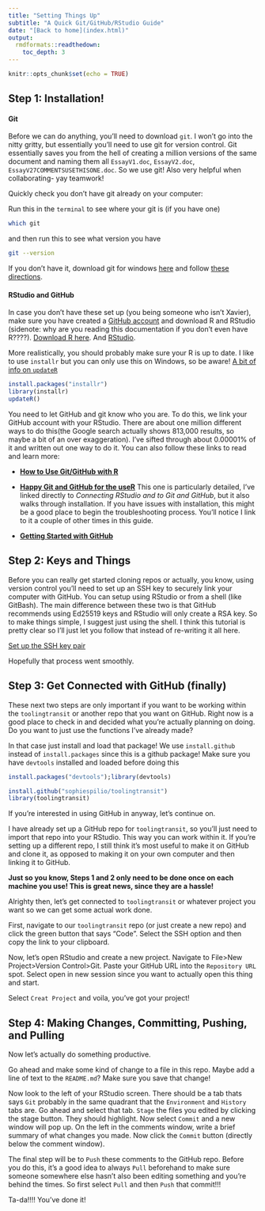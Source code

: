 ```yaml
---
title: "Setting Things Up"
subtitle: "A Quick Git/GitHub/RStudio Guide"
date: "[Back to home](index.html)"
output: 
  rmdformats::readthedown:
    toc_depth: 3
---
```


```r
knitr::opts_chunk$set(echo = TRUE)
```
## Step 1: Installation! 

#### Git
Before we can do anything, you'll need to download `git`. I won't go into the nitty gritty, but essentially you'll need to use git for version control. Git essentially saves you from the hell of creating a million versions of the same document and naming them all `EssayV1.doc`, `EssayV2.doc`, `EssayV27COMMENTSUSETHISONE.doc`. So we use git! Also very helpful when collaborating- yay teamwork!  

Quickly check you don't have git already on your computer: 

Run this in the `terminal` to see where your git is (if you have one)
```bash
which git
```

and then run this to see what version you have
```bash
git --version
```

If you don't have it, download git for windows [here](https://gitforwindows.org/) and follow [these directions](https://happygitwithr.com/install-git.html#install-git-windows). 

#### RStudio and GitHub
In case you don't have these set up (you being someone who isn't Xavier), make sure you have created a [GitHub account](https://github.com/) and download R and RStudio (sidenote: why are you reading this documentation if you don't even have R????). [Download R here](https://cloud.r-project.org/). And [RStudio](https://www.rstudio.com/products/rstudio/download/preview/). 

More realistically, you should probably make sure your R is up to date. I like to use `installr` but you can only use this on Windows, so be aware! 
[A bit of info on `updateR` ](https://www.rdocumentation.org/packages/installr/versions/0.23.2/topics/updateR)

```r
install.packages("installr")
library(installr)
updateR()
```


You need to let GitHub and git know who you are. To do this, we link your GitHub account with your RStudio. There are about one million different ways to do this(the Google search actually shows 813,000 results, so maybe a bit of an over exaggeration). I've sifted through about 0.00001% of it and written out one way to do it. You can also follow these links to read and learn more: 

- **[How to Use Git/GitHub with R](https://rfortherestofus.com/2021/02/how-to-use-git-github-with-r/)**

- **[Happy Git and GitHub for the useR](https://happygitwithr.com/rstudio-git-github.html)** This one is particularly detailed, I've linked directly to *Connecting RStudio and to Git and GitHub*, but it also walks through installation. If you have issues with installation, this might be a good place to begin the troubleshooting process. You'll notice I link to it a couple of other times in this guide. 

- **[Getting Started with  GitHub](https://jennybc.github.io/2014-05-12-ubc/ubc-r/session2.4_github.html)**


## Step 2: Keys and Things
Before you can really get started cloning repos or actually, you know, using version control you'll need to set up an SSH key to securely link your computer with GitHub. You can setup using RStudio or from a shell (like GitBash). The main difference between these two is that GitHub recommends using Ed25519 keys and RStudio will only create a RSA key. So to make things simple, I suggest just using the shell. I think this tutorial is pretty clear so I'll just let you follow that instead of re-writing it all here. 

[Set up the SSH key pair](https://happygitwithr.com/ssh-keys.html#create-an-ssh-key-pair)

Hopefully that process went smoothly. 

## Step 3: Get Connected with GitHub (finally)
These next two steps are only important if you want to be working within the `toolingtransit` or another repo that you want on GitHub. Right now is a good place to check in and decided what you're actually planning on doing. Do you want to just use the functions I've already made? 

In that case just install and load that package! We use `install.github` instead of `install.packages` since this is a github package! Make sure you have `devtools` installed and loaded before doing this

```r
install.packages("devtools");library(devtools)

install.github("sophiespilio/toolingtransit")
library(toolingtransit)
```

If you're interested in using GitHub in anyway, let's continue on. 

I have already set up a GitHub repo for `toolingtransit`, so you'll just need to import that repo into your RStudio. This way you can work within it. If you're setting up a different repo, I still think it's most useful to make it on GitHub and clone it, as opposed to making it on your own computer and then linking it to GitHub. 

**Just so you know, Steps 1 and 2 only need to be done once on each machine you use! This is great news, since they are a hassle!**

Alrighty then, let's get connected to `toolingtransit` or whatever project you want so we can get some actual work done. 

First, navigate to our `toolingtransit` repo (or just create a new repo) and click the green button that says "Code". Select the SSH option and then copy the link to your clipboard. 

Now, let's open RStudio and create a new project. Navigate to File>New Project>Version Control>Git. Paste your GitHub URL into the `Repository URL`  spot. Select open in new session since you want to actually open this thing and start. 

Select `Creat Project` and voila, you've got your project! 

## Step 4: Making Changes, Committing, Pushing, and Pulling
Now let's actually do something productive. 

Go ahead and make some kind of change to a file in this repo. Maybe add a line of text to the `README.md`? Make sure you save that change! 

Now look to the left of your RStudio screen. There should be a tab thats says `Git` probably in the same quadrant that the `Environment` and `History` tabs are. Go ahead and select that tab. `Stage` the files you edited by clicking the stage button. They should highlight. Now select `Commit` and a new window will pop up. On the left in the comments window, write a brief summary of what changes you made. Now click the `Commit` button (directly below the comment window). 

The final step will be to `Push` these comments to the GitHub repo. Before you do this, it's a good idea to always `Pull` beforehand to make sure someone somewhere else hasn't also been editing something and you're behind the times. So first select `Pull` and then `Push` that commit!!!

Ta-da!!!! You've done it! 

